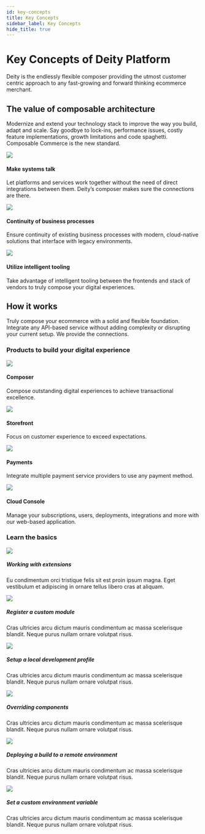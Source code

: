 ```yaml
---
id: key-concepts
title: Key Concepts
sidebar_label: Key Concepts
hide_title: true
---
```



# Key Concepts of Deity Platform
<p className="desc pb20">Deity is the endlessly flexible composer providing the utmost customer centric approach to any fast-growing and forward thinking ecommerce merchant.</p>

## The value of composable architecture

Modernize and extend your technology stack to improve the way you build, adapt and scale. Say goodbye to lock-ins, performance issues, costly feature implementations, growth limitations and code spaghetti. Composable Commerce is the new standard.

<div className="flex mb100 brighten">
  <Card open="true" to="">
    <img src="/img/icons/plugs.svg" />
    <h4>Make systems talk</h4>
    <p>Let platforms and services work together without the need of direct integrations between them. Deity’s composer makes sure the connections are there.</p>
  </Card>
  <Card open="true" to="">
    <img src="/img/icons/polygon.svg" />
    <h4>Continuity of business processes</h4>
    <p>Ensure continuity of existing business processes with modern, cloud-native solutions that interface with legacy environments.</p>
  </Card>
  <Card open="true" to="">
    <img src="/img/icons/brain.svg" />
    <h4>Utilize intelligent tooling</h4>
    <p>Take advantage of intelligent tooling between the frontends and stack of vendors to truly compose your digital experiences.</p>
  </Card>
</div>



## How it works

<p className="desc pb20">Truly compose your ecommerce with a solid and flexible foundation. Integrate any API-based service without adding complexity or disrupting your current setup. We provide the connections.</p>

### Products to build your digital experience 

<div className="flex mb100 brighten">
  <Card to="/docs/composer">
    <img src="/img/icons/ticker.svg" />
    <h4>Composer</h4>
    <p>Compose outstanding digital experiences to achieve transactional excellence.</p>
  </Card>
  <Card to="/docs/storefront">
    <img src="/img/icons/shop.svg" />
    <h4>Storefront</h4>
    <p>Focus on customer experience to exceed expectations.</p>
  </Card>
  <Card to="/docs/payments">
    <img src="/img/icons/coins.svg" />
    <h4>Payments</h4>
    <p>Integrate multiple payment service providers to use any payment method.</p>
  </Card>
  <Card to="/docs/console">
    <img src="/img/icons/switch.svg" />
    <h4>Cloud Console</h4>
    <p>Manage your subscriptions, users, deployments, integrations and more with our web-based application.</p>
  </Card>
</div>


### Learn the basics

<div className="flex brighten">
  <Card variant="horizontal" to="#">
    <img src="/img/icons/ticker.svg" />
    <div>
      <h5>Working with extensions</h5>
      <p>
        Eu condimentum orci tristique felis sit est proin ipsum magna. Eget vestibulum et adipiscing in ornare tellus
        libero cras at aliquam.
      </p>
    </div>
  </Card>
  <Card variant="horizontal" to="#">
    <img src="/img/icons/ticker.svg" />
    <div>
      <h5>Register a custom module</h5>
      <p>
        Cras ultricies arcu dictum mauris condimentum ac massa scelerisque blandit. Neque purus nullam ornare volutpat
        risus.
      </p>
    </div>
  </Card>
</div>
<div className="flex brighten">
  <Card variant="horizontal" to="#">
    <img src="/img/icons/coins.svg" />
    <div>
      <h5>Setup a local development profile</h5>
      <p>
        Cras ultricies arcu dictum mauris condimentum ac massa scelerisque blandit. Neque purus nullam ornare volutpat
        risus.
      </p>
    </div>
  </Card>
  <Card variant="horizontal" to="#">
    <img src="/img/icons/data.svg" />
    <div>
      <h5>Overriding components</h5>
      <p>
        Cras ultricies arcu dictum mauris condimentum ac massa scelerisque blandit. Neque purus nullam ornare volutpat
        risus.
      </p>
    </div>
  </Card>
</div>
<div className="flex mb100 brighten">
  <Card variant="horizontal" to="#">
    <img src="/img/icons/switch.svg" />
    <div>
      <h5>Deploying a build to a remote environment</h5>
      <p>
        Cras ultricies arcu dictum mauris condimentum ac massa scelerisque blandit. Neque purus nullam ornare volutpat
        risus.
      </p>
    </div>
  </Card>
  <Card variant="horizontal" to="#">
    <img src="/img/icons/switch.svg" />
    <div>
      <h5>Set a custom environment variable</h5>
      <p>
        Cras ultricies arcu dictum mauris condimentum ac massa scelerisque blandit. Neque purus nullam ornare volutpat
        risus.
      </p>
    </div>
  </Card>
</div>



